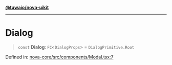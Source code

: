 [**@tuwaio/nova-uikit**](../../../README.md)

***

# Dialog

> `const` **Dialog**: `FC`\<`DialogProps`\> = `DialogPrimitive.Root`

Defined in: [nova-core/src/components/Modal.tsx:7](https://github.com/TuwaIO/nova-uikit/blob/ece038bfcc92e1d5da07dbae62f4eccfaef52328/packages/nova-core/src/components/Modal.tsx#L7)
